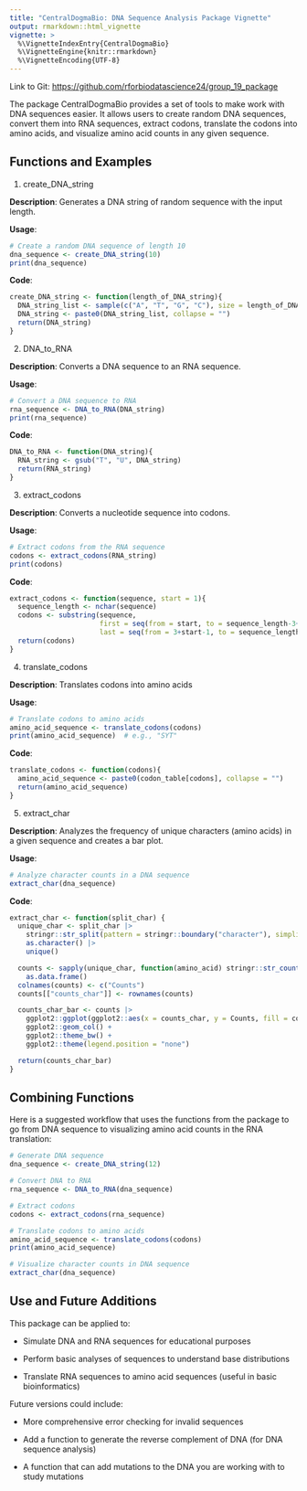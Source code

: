 ```yaml
---
title: "CentralDogmaBio: DNA Sequence Analysis Package Vignette"
output: rmarkdown::html_vignette
vignette: >
  %\VignetteIndexEntry{CentralDogmaBio}
  %\VignetteEngine{knitr::rmarkdown}
  %\VignetteEncoding{UTF-8}
---
```


Link to Git: <https://github.com/rforbiodatascience24/group_19_package>

The package CentralDogmaBio provides a set of tools to make work with DNA sequences easier. It allows users to create random DNA sequences, convert them into RNA sequences, extract codons, translate the codons into amino acids, and visualize amino acid counts in any given sequence.

## Functions and Examples

1.  create_DNA_string

**Description**: Generates a DNA string of random sequence with the input length.

**Usage**:

```r
# Create a random DNA sequence of length 10
dna_sequence <- create_DNA_string(10)
print(dna_sequence) 
```

**Code**:

```r
create_DNA_string <- function(length_of_DNA_string){
  DNA_string_list <- sample(c("A", "T", "G", "C"), size = length_of_DNA_string, replace = TRUE)
  DNA_string <- paste0(DNA_string_list, collapse = "")
  return(DNA_string)
}
```

2.  DNA_to_RNA

**Description**: Converts a DNA sequence to an RNA sequence.

**Usage**:

```r
# Convert a DNA sequence to RNA
rna_sequence <- DNA_to_RNA(DNA_string)
print(rna_sequence)  

```

**Code**:

```r
DNA_to_RNA <- function(DNA_string){
  RNA_string <- gsub("T", "U", DNA_string)
  return(RNA_string)
}
```

3.  extract_codons

**Description**: Converts a nucleotide sequence into codons.

**Usage**:

```r
# Extract codons from the RNA sequence
codons <- extract_codons(RNA_string)
print(codons)

```

**Code**:

```r
extract_codons <- function(sequence, start = 1){
  sequence_length <- nchar(sequence)
  codons <- substring(sequence,
                      first = seq(from = start, to = sequence_length-3+1, by = 3),
                      last = seq(from = 3+start-1, to = sequence_length, by = 3))
  return(codons)
}
```

4.  translate_codons

**Description**: Translates codons into amino acids

**Usage**:

```r
# Translate codons to amino acids
amino_acid_sequence <- translate_codons(codons)
print(amino_acid_sequence)  # e.g., "SYT"
```

**Code**:

```r
translate_codons <- function(codons){
  amino_acid_sequence <- paste0(codon_table[codons], collapse = "")
  return(amino_acid_sequence)
}
```

5.  extract_char

**Description**: Analyzes the frequency of unique characters (amino acids) in a given sequence and creates a bar plot.

**Usage**:

```r
# Analyze character counts in a DNA sequence
extract_char(dna_sequence)
```

**Code**:

```r
extract_char <- function(split_char) {
  unique_char <- split_char |>
    stringr::str_split(pattern = stringr::boundary("character"), simplify = TRUE) |>
    as.character() |>
    unique()

  counts <- sapply(unique_char, function(amino_acid) stringr::str_count(string = split_char, pattern = amino_acid)) |>
    as.data.frame()
  colnames(counts) <- c("Counts")
  counts[["counts_char"]] <- rownames(counts)

  counts_char_bar <- counts |>
    ggplot2::ggplot(ggplot2::aes(x = counts_char, y = Counts, fill = counts_char)) +
    ggplot2::geom_col() +
    ggplot2::theme_bw() +
    ggplot2::theme(legend.position = "none")

  return(counts_char_bar)
}
```

## Combining Functions

Here is a suggested workflow that uses the functions from the package to go from DNA sequence to visualizing amino acid counts in the RNA translation:

```r
# Generate DNA sequence
dna_sequence <- create_DNA_string(12)

# Convert DNA to RNA
rna_sequence <- DNA_to_RNA(dna_sequence)

# Extract codons
codons <- extract_codons(rna_sequence)

# Translate codons to amino acids
amino_acid_sequence <- translate_codons(codons)
print(amino_acid_sequence)

# Visualize character counts in DNA sequence
extract_char(dna_sequence)
```

## Use and Future Additions

This package can be applied to:

-   Simulate DNA and RNA sequences for educational purposes

-   Perform basic analyses of sequences to understand base distributions

-   Translate RNA sequences to amino acid sequences (useful in basic bioinformatics)

Future versions could include:

-   More comprehensive error checking for invalid sequences

-   Add a function to generate the reverse complement of DNA (for DNA sequence analysis)

-   A function that can add mutations to the DNA you are working with to study mutations
